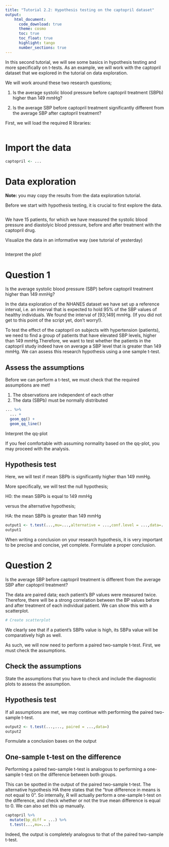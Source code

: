```yaml
---
title: "Tutorial 2.2: Hypothesis testing on the captopril dataset"   
output:
    html_document:
      code_download: true    
      theme: cosmo
      toc: true
      toc_float: true
      highlight: tango
      number_sections: true
---
```


In this second tutorial, we will see some basics
in hypothesis testing and more specifically on
t-tests. As an example, we will work with the
captopril dataset that we explored in the tutorial on data exploration.

We will work around these two research questions;

1) Is the average systolic blood pressure
before captopril treatment (SBPb) higher than 149 mmHg?

2) Is the average SBP before captopril treatment 
significantly different from the average SBP after
captopril treatment?

First, we will load the required R libraries:

```r

```

# Import the data

```r
captopril <- ...
```

# Data exploration

**Note:** you may copy the results from the data exploration tutorial.

Before we start with hypothesis testing, it is crucial to first explore the data. 

```r

```

We have 15 patients, for which we have measured the systolic 
blood pressure and diastolyic blood pressure, before and after
treatment with the captopril drug.

Visualize the data in an informative way (see tutorial of yesterday)

```r

```

Interpret the plot!

# Question 1

Is the average systolic blood pressure (SBP)
before captopril treatment higher than 149 mmHg?

In the data exploration of the NHANES dataset we have set up a reference
interval, i.e. an interval that is expected to hold 95% of
the SBP values of healthy individuals. We found the interval
of [93;149] mmHg. (If you did not get to this point of the script
yet, don't worry!).

To test the effect of the captopril on subjects with hypertension
(patients), we need to find a group of patients that have
elevated SBP levels, higher than 149 mmHg.Therefore, we want
to test whether the patients in the captopril study indeed have on average a SBP level
that is greater than 149 mmHg. 
We can assess this research hypothesis using a one sample t-test.

## Assess the assumptions

Before we can perform a t-test, we must check that the required
assumptions are met!

1. The observations are independent of each other
2. The data (SBPb) must be normally distributed


```r
... %>%
  ... +
  geom_qq() +
  geom_qq_line()
```

Interpret the qq-plot

If you feel comfortable with assuming normality based on the qq-plot,
you may proceed with the analysis. 

## Hypothesis test

Here, we will 
test if mean SBPb is significantly higher than 149 mmHg.

More specifically, we will test the null hypothesis;

H0: the mean SBPb is equal to 149 mmHg

versus the alternative hypothesis;

HA: the mean SBPb is greater than 149 mmHg

```r
output1 <- t.test(...,mu=...,alternative = ...,conf.level = ...,data=...)
output1
```

When writing a conclusion on your research hypothesis,
it is very important to be precise and concise, yet complete.
Formulate a proper conclusion.

# Question 2

Is the average SBP before captopril treatment is different from the 
average SBP after captopril treatment?

The data are paired data; each patient's BP values were measured twice. 
Therefore, there will be a strong correlation between the BP values before and
after treatment of each individual patient. We can show this
with a scatterplot.

```r
# Create scatterplot
```

We clearly see that if a patient's SBPb value is high, its
SBPa value will be comparatively high as well. 

As such, we will now need to perform a paired two-sample t-test. First, we must 
check the assumptions.

## Check the assumptions

State the assumptions that you have to check and include the diagnostic plots to assess the assumption. 

## Hypothesis test

If all assumptions are met, we may continue with
performing the paired two-sample t-test.

```r
output2 <- t.test(...,..., paired = ...,data=)
output2
```

Formulate a conclusion bases on the output


## One-sample t-test on the difference

Performing a paired two-sample t-test is
analogous to performing a one-sample t-test on the difference
between both groups.

This can be spotted in the output of the paired two-sample
t-test. The alternative hypothesis HA there states that 
the "true difference in means is not equal to 0". So internally,
R will actually perform a one-sample t-test on the difference, and
check whether or not the true mean difference is equal to 0.
We can also set this up manually.

```r
captopril %>%
  mutate(bp_diff = ...) %>%
  t.test(...,mu=...)
```

Indeed, the output is completely analogous to that
of the paired two-sample t-test.











































